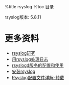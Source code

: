 %title rsyslog
%toc 目录

rsyslog版本: 5.8.11

= 更多资料 =
* [[http://www.cnblogs.com/tobeseeker/archive/2013/03/10/2953250.html|rsyslog研究]]
* [[http://dmyz.org/archives/394|用rsyslog处理日志]]
* [[http://www.litrin.net/2012/08/27/rsyslogd%E6%9C%8D%E5%8A%A1%E7%9A%84%E9%85%8D%E7%BD%AE%E5%92%8C%E4%BD%BF%E7%94%A8/|rsyslogd服务的配置和使用]]
* [[http://opkeep.com/system/linux/rsyslog-install.html|安装rsyslog]]
* [[http://www.lampbo.org/others/opensource/rsyslog-config-file-detail.html|Rsyslog配置文件详解-转载]]
